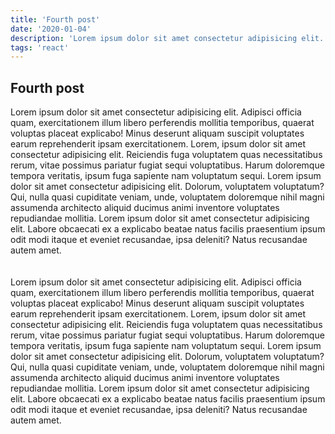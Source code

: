 ```yaml
---
title: 'Fourth post'
date: '2020-01-04'
description: 'Lorem ipsum dolor sit amet consectetur adipisicing elit. Adipisci officia quam, exercitationem illum libero perferendis mollitia temporibus, quaerat voluptas placeat explicabo! Minus deserunt aliquam suscipit voluptates earum reprehenderit ipsam exercitationem. Lorem, ipsum dolor sit amet consectetur adipisicing elit. Reiciendis fuga voluptatem quas necessitatibus rerum, vitae possimus pariatur fugiat sequi voluptatibus. Harum doloremque tempora veritatis, ipsum fuga sapiente nam voluptatum sequi. Lorem ipsum dolor sit amet consectetur adipisicing elit. Dolorum, voluptatem voluptatum? Qui, nulla quasi cupiditate veniam, unde, volupta'
tags: 'react'
---
```


<H2> Fourth post </H2>

<P> Lorem ipsum dolor sit amet consectetur adipisicing elit. Adipisci officia quam, exercitationem illum libero perferendis mollitia temporibus, quaerat voluptas placeat explicabo! Minus deserunt aliquam suscipit voluptates earum reprehenderit ipsam exercitationem. Lorem, ipsum dolor sit amet consectetur adipisicing elit. Reiciendis fuga voluptatem quas necessitatibus rerum, vitae possimus pariatur fugiat sequi voluptatibus. Harum doloremque tempora veritatis, ipsum fuga sapiente nam voluptatum sequi. Lorem ipsum dolor sit amet consectetur adipisicing elit. Dolorum, voluptatem voluptatum? Qui, nulla quasi cupiditate veniam, unde, voluptatem doloremque nihil magni assumenda architecto aliquid ducimus animi inventore voluptates repudiandae mollitia. Lorem ipsum dolor sit amet consectetur adipisicing elit. Labore obcaecati ex a explicabo beatae natus facilis praesentium ipsum odit modi itaque et eveniet recusandae, ipsa deleniti? Natus recusandae autem amet.
 <br /> <br /> <br />
Lorem ipsum dolor sit amet consectetur adipisicing elit. Adipisci officia quam, exercitationem illum libero perferendis mollitia temporibus, quaerat voluptas placeat explicabo! Minus deserunt aliquam suscipit voluptates earum reprehenderit ipsam exercitationem. Lorem, ipsum dolor sit amet consectetur adipisicing elit. Reiciendis fuga voluptatem quas necessitatibus rerum, vitae possimus pariatur fugiat sequi voluptatibus. Harum doloremque tempora veritatis, ipsum fuga sapiente nam voluptatum sequi. Lorem ipsum dolor sit amet consectetur adipisicing elit. Dolorum, voluptatem voluptatum? Qui, nulla quasi cupiditate veniam, unde, voluptatem doloremque nihil magni assumenda architecto aliquid ducimus animi inventore voluptates repudiandae mollitia. Lorem ipsum dolor sit amet consectetur adipisicing elit. Labore obcaecati ex a explicabo beatae natus facilis praesentium ipsum odit modi itaque et eveniet recusandae, ipsa deleniti? Natus recusandae autem amet.
<br />
 </P>


